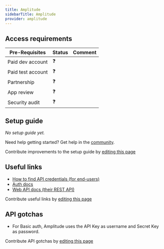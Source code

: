 ```yaml
---
title: Amplitude
sidebarTitle: Amplitude
provider: amplitude
---
```




<Overview />
<PreBuiltTooling provider={providers[pageMetadata.provider]} />
<PreBuiltUseCases />

## Access requirements
| Pre-Requisites | Status | Comment|
| - | - | - |
| Paid dev account | ❓ |  |
| Paid test account | ❓ |  |
| Partnership | ❓ | |
| App review | ❓ |  |
| Security audit | ❓ | |


## Setup guide

_No setup guide yet._

<Tip>Need help getting started? Get help in the [community](https://nango.dev/slack).</Tip>

<Note>Contribute improvements to the setup guide by [editing this page](https://github.com/nangohq/nango/tree/master/docs-v2/integrations/all/amplitude.mdx)</Note>


## Useful links

-   [How to find API credentials (for end-users)](https://www.docs.developers.amplitude.com/analytics/find-api-credentials/)
-   [Auth docs](https://www.docs.developers.amplitude.com/analytics/apis/export-api/#authorization)
-   [Web API docs (their REST API)](https://www.docs.developers.amplitude.com/documentation-home/)

<Note>Contribute useful links by [editing this page](https://github.com/nangohq/nango/tree/master/docs-v2/integrations/all/amplitude.mdx)</Note>

## API gotchas

- For Basic auth, Amplitude uses the API Key as username and Secret Key as password.

<Note>Contribute API gotchas by [editing this page](https://github.com/nangohq/nango/tree/master/docs-v2/integrations/all/amplitude.mdx)</Note>
